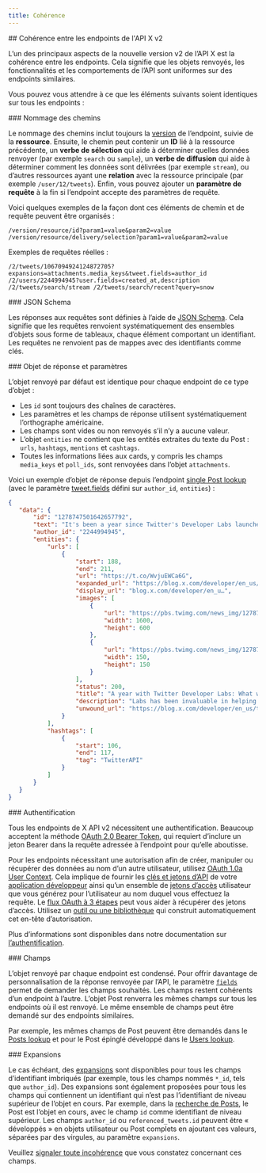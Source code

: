```yaml
---
title: Cohérence
---
```


<div id="consistency-across-the-x-api-v2-endpoints">
  ## Cohérence entre les endpoints de l'API X v2
</div>

L’un des principaux aspects de la nouvelle version v2 de l’API X est la cohérence entre les endpoints. Cela signifie que les objets renvoyés, les fonctionnalités et les comportements de l’API sont uniformes sur des endpoints similaires.

Vous pouvez vous attendre à ce que les éléments suivants soient identiques sur tous les endpoints :

<div id="path-naming">
  ### Nommage des chemins
</div>

Le nommage des chemins inclut toujours la [version](/fr/x-api/fundamentals/versioning) de l’endpoint, suivie de la **ressource**. Ensuite, le chemin peut contenir un **ID** lié à la ressource précédente, un **verbe de sélection** qui aide à déterminer quelles données renvoyer (par exemple `search` ou `sample`), un **verbe de diffusion** qui aide à déterminer comment les données sont délivrées (par exemple `stream`), ou d’autres ressources ayant une **relation** avec la ressource principale (par exemple `/user/12/tweets`). Enfin, vous pouvez ajouter un **paramètre de requête** à la fin si l’endpoint accepte des paramètres de requête.

Voici quelques exemples de la façon dont ces éléments de chemin et de requête peuvent être organisés :

`/version/resource/id?param1=value&param2=value /version/resource/delivery/selection?param1=value&param2=value`

Exemples de requêtes réelles :

`/2/tweets/1067094924124872705?expansions=attachments.media_keys&tweet.fields=author_id /2/users/2244994945?user.fields=created_at,description /2/tweets/search/stream /2/tweets/search/recent?query=snow`

<div id="json-schema">
  ### JSON Schema
</div>

Les réponses aux requêtes sont définies à l’aide de [JSON Schema](http://json-schema.org/). Cela signifie que les requêtes renvoient systématiquement des ensembles d’objets sous forme de tableaux, chaque élément comportant un identifiant. Les requêtes ne renvoient pas de mappes avec des identifiants comme clés.

<div id="response-object-and-parameters">
  ### Objet de réponse et paramètres
</div>

L’objet renvoyé par défaut est identique pour chaque endpoint de ce type d’objet :

* Les `id` sont toujours des chaînes de caractères.
* Les paramètres et les champs de réponse utilisent systématiquement l’orthographe américaine.
* Les champs sont vides ou non renvoyés s’il n’y a aucune valeur.
* L’objet `entities` ne contient que les entités extraites du texte du Post : `urls`, `hashtags`, `mentions` et `cashtags`.
* Toutes les informations liées aux cards, y compris les champs `media_keys` et `poll_ids`, sont renvoyées dans l’objet `attachments`.

Voici un exemple d’objet de réponse depuis l’endpoint [single Post lookup](/fr/x-api/posts/post-lookup-by-post-id) (avec le paramètre [tweet.fields](/fr/x-api/fundamentals/data-dictionary#tweet) défini sur `author_id`, `entities`) :

```json
{
   "data": {
       "id": "1278747501642657792",
       "text": "It's been a year since Twitter's Developer Labs launched.\n\nAs we build towards the next generation of the #TwitterAPI (coming VERY soon), see what we've learned and changed along the way. https://t.co/WvjuEWCa6G",
       "author_id": "2244994945",
       "entities": {
           "urls": [
               {
                   "start": 188,
                   "end": 211,
                   "url": "https://t.co/WvjuEWCa6G",
                   "expanded_url": "https://blog.x.com/developer/en_us/topics/tools/2020/a-year-with-twitter-developer-labs.html",
                   "display_url": "blog.x.com/developer/en_u…",
                   "images": [
                       {
                           "url": "https://pbs.twimg.com/news_img/1278747527043362816/7HQRkQeV?format=jpg&name=orig",
                           "width": 1600,
                           "height": 600
                       },
                       {
                           "url": "https://pbs.twimg.com/news_img/1278747527043362816/7HQRkQeV?format=jpg&name=150x150",
                           "width": 150,
                           "height": 150
                       }
                   ],
                   "status": 200,
                   "title": "A year with Twitter Developer Labs: What we've learned and changed",
                   "description": "Labs has been invaluable in helping us understand what works well and what doesn’t, what you liked and what you didn’t.",
                   "unwound_url": "https://blog.x.com/developer/en_us/topics/tools/2020/a-year-with-twitter-developer-labs.html"
               }
           ],
           "hashtags": [
               {
                   "start": 106,
                   "end": 117,
                   "tag": "TwitterAPI"
               }
           ]
       }
   }
}
```

<div id="authentication">
  ### Authentification
</div>

Tous les endpoints de X API v2 nécessitent une authentification. Beaucoup acceptent la méthode [OAuth 2.0 Bearer Token](/fr/resources/fundamentals/authentication#oauth-2-0), qui requiert d’inclure un jeton Bearer dans la requête adressée à l’endpoint pour qu’elle aboutisse.

Pour les endpoints nécessitant une autorisation afin de créer, manipuler ou récupérer des données au nom d’un autre utilisateur, utilisez [OAuth 1.0a User Context](/fr/resources/fundamentals/authentication). Cela implique de fournir les [clés et jetons d’API](/fr/resources/fundamentals/authentication#api-key-and-secret) de votre [application développeur](/fr/resources/fundamentals/authentication#obtaining-access-tokens-using-3-legged-oauth-flow) ainsi qu’un ensemble de [jetons d’accès](/fr/resources/fundamentals/authentication#obtaining-access-tokens-using-3-legged-oauth-flow) utilisateur que vous générez pour l’utilisateur au nom duquel vous effectuez la requête. Le [flux OAuth à 3 étapes](/fr/resources/fundamentals/authentication#obtaining-access-tokens-using-3-legged-oauth-flow) peut vous aider à récupérer des jetons d’accès. Utilisez un [outil ou une bibliothèque](/fr/x-api/tools-and-libraries/overview) qui construit automatiquement cet en-tête d’autorisation.

Plus d’informations sont disponibles dans notre documentation sur [l’authentification](/fr/resources/fundamentals/authentication).

<div id="fields">
  ### Champs
</div>

L’objet renvoyé par chaque endpoint est condensé. Pour offrir davantage de personnalisation de la réponse renvoyée par l’API, le paramètre [`fields`](/fr/x-api/fundamentals/fields) permet de demander les champs souhaités. Les champs restent cohérents d’un endpoint à l’autre. L’objet Post renverra les mêmes champs sur tous les endpoints où il est renvoyé. Le même ensemble de champs peut être demandé sur des endpoints similaires.

Par exemple, les mêmes champs de Post peuvent être demandés dans le [Posts lookup](/fr/x-api/posts/lookup/introduction) et pour le Post épinglé développé dans le [Users lookup](/fr/x-api/users/lookup/introduction).

<div id="expansions">
  ### Expansions
</div>

Le cas échéant, des [expansions](/fr/x-api/fundamentals/expansions) sont disponibles pour tous les champs d’identifiant imbriqués (par exemple, tous les champs nommés `*_id`, tels que `author_id`). Des expansions sont également proposées pour tous les champs qui contiennent un identifiant qui n’est pas l’identifiant de niveau supérieur de l’objet en cours. Par exemple, dans la [recherche de Posts](/fr/x-api/posts/lookup/introduction), le Post est l’objet en cours, avec le champ `id` comme identifiant de niveau supérieur. Les champs `author_id` ou `referenced_tweets.id` peuvent être « développés » en objets utilisateur ou Post complets en ajoutant ces valeurs, séparées par des virgules, au paramètre `expansions`.

Veuillez [signaler toute incohérence](https://twitterdevfeedback.uservoice.com/) que vous constatez concernant ces champs.